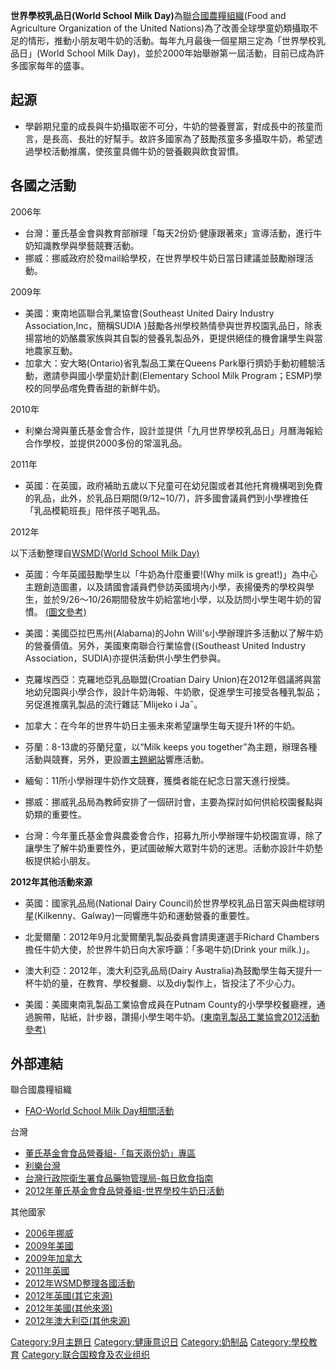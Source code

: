 '''世界學校乳品日(World School Milk Day) '''為[[聯合國農糧組織|聯合國農糧組織]](Food and Agriculture Organization of the United Nations)為了改善全球學童奶類攝取不足的情形，推動小朋友喝牛奶的活動。每年九月最後一個星期三定為「世界學校乳品日」(World School Milk Day)，並於2000年始舉辦第一屆活動，目前已成為許多國家每年的盛事。

==起源==

* 學齡期兒童的成長與牛奶攝取密不可分，牛奶的營養豐富，對成長中的孩童而言，是長高、長壯的好幫手。故許多國家為了鼓勵孩童多多攝取牛奶，希望透過學校活動推廣，使孩童具備牛奶的營養觀與飲食習慣。

==各國之活動==
; 2006年
* 台灣：董氏基金會與教育部辦理「每天2份奶‧健康跟著來」宣導活動，進行牛奶知識教學與學藝競賽活動。
* 挪威：挪威政府於發mail給學校，在世界學校牛奶日當日建議並鼓勵辦理活動。

; 2009年
* 美國：東南地區聯合乳業協會(Southeast United Dairy Industry Association,Inc，簡稱SUDIA )鼓勵各州學校熱情參與世界校園乳品日，除表揚當地的奶酪農家族與其自製的營養乳製品外，更提供絕佳的機會讓學生與當地農家互動。
* 加拿大：安大略(Ontario)省乳製品工業在Queens Park舉行擠奶手動初體驗活動，邀請參與國小學童奶計劃(Elementary School Milk Program；ESMP)學校的同學品嚐免費香甜的新鮮牛奶。

; 2010年
* 利樂台灣與董氏基金會合作，設計並提供「九月世界學校乳品日」月曆海報給合作學校，並提供2000多份的常溫乳品。

; 2011年
* 英國：在英國，政府補助五歲以下兒童可在幼兒園或者其他托育機構喝到免費的乳品，此外，於乳品日期間(9/12~10/7)，許多國會議員們到小學裡擔任「乳品模範班長」陪伴孩子喝乳品。

; 2012年
以下活動整理自[http://www.milkproduction.com/Library/Editorial-articles/The-world-celebrates-World-School-Milk-Day/ WSMD(World School Milk Day)] {{Wayback|url=http://www.milkproduction.com/Library/Editorial-articles/The-world-celebrates-World-School-Milk-Day/ |date=20210412183300 }}
* 英國：今年英國鼓勵學生以「牛奶為什麼重要!(Why milk is great!)」為中心主題創造圖畫，以及請國會議員們參訪英國境內小學，表揚優秀的學校與學生，並於9/26～10/26期間發放牛奶給當地小學，以及訪問小學生喝牛奶的習慣。 [http://www.worldschoolmilkday.co.uk/ (圖文參考)]{{Webarchive|url=https://archive.is/20130505110039/http://www.worldschoolmilkday.co.uk/ |date=2013-05-05 }}

* 美國：美國亞拉巴馬州(Alabama)的John Will's小學辦理許多活動以了解牛奶的營養價值。另外，美國東南聯合行業協會((Southeast United Industry Association，SUDIA)亦提供活動供小學生們參與。

* 克羅埃西亞：克羅地亞乳品聯盟(Croatian Dairy Union)在2012年倡議將與當地幼兒園與小學合作，設計牛奶海報、牛奶歌，促進學生可接受各種乳製品；另促進推廣乳製品的流行雜誌˝Mlijeko i Ja˝。

* 加拿大：在今年的世界牛奶日主張未來希望讓學生每天提升1杯的牛奶。

* 芬蘭：8-13歲的芬蘭兒童，以“Milk keeps you together”為主題，辦理各種活動與競賽，另外，更設置[https://web.archive.org/web/20170422234535/http://maitopitaakasassa.fi/ 主題網站]響應活動。

* 緬甸：11所小學辦理牛奶作文競賽，獲獎者能在紀念日當天進行授獎。

* 挪威：挪威乳品局為教師安排了一個研討會，主要為探討如何供給校園餐點與奶類的重要性。

* 台灣：今年董氏基金會與農委會合作，招募九所小學辦理牛奶校園宣導，除了讓學生了解牛奶重要性外，更試圖破解大眾對牛奶的迷思。活動亦設計牛奶墊板提供給小朋友。

'''2012年其他活動來源'''

* 英國：國家乳品局(National Dairy Council)於世界學校乳品日當天與曲棍球明星(Kilkenny、Galway)一同響應牛奶和運動營養的重要性。

* 北愛爾蘭：2012年9月北愛爾蘭乳製品委員會請奧運選手Richard Chambers擔任牛奶大使，於世界牛奶日向大家呼籲：「多喝牛奶(Drink your milk.)」。

* 澳大利亞：2012年，澳大利亞乳品局(Dairy Australia)為鼓勵學生每天提升一杯牛奶的量，在教育、學校餐廳、以及diy製作上，皆投注了不少心力。

* 美國：美國東南乳製品工業協會成員在Putnam County的小學學校餐廳裡，通過腕帶，貼紙，計步器，讚揚小學生喝牛奶。[https://archive.is/20130503115816/http://www.southeastdairy.org/in-schools/world-school-milk-day/ (東南乳製品工業協會2012活動參考)]

==外部連結==
; 聯合國農糧組織
* [http://www.fao.org/corp/google_result/en/?cx=018170620143701104933%3Aqq82jsfba7w&q=World+School+Milk+Day&x=5&y=8&cof=FORID%3A9&siteurl=www.fao.org%2F FAO-World School Milk Day相關活動]

; 台灣
* [http://nutri.jtf.org.tw/index.php?idd=1&aid=20&bid=&cid= 董氏基金會食品營養組-「每天兩份奶」專區] {{Wayback|url=http://nutri.jtf.org.tw/index.php?idd=1&aid=20&bid=&cid= |date=20181211205920 }}
* [https://archive.is/20130428051411/http://www.tetrapak.com/tw/news_events/news/Pages/schoolmilk_aroundtheworld.aspx 利樂台灣]
* [http://consumer.fda.gov.tw/Pages/Detail.aspx?nodeID=72&pid=392 台灣行政院衛生署食品藥物管理局-每日飲食指南] {{Wayback|url=http://consumer.fda.gov.tw/Pages/Detail.aspx?nodeID=72&pid=392 |date=20121224011018 }}
* [http://nutri.jtf.org.tw/index.php?idd=4&aid=64&bid=622&cid=2178 2012年董氏基金會食品營養組-世界學校牛奶日活動] {{Wayback|url=http://nutri.jtf.org.tw/index.php?idd=4&aid=64&bid=622&cid=2178 |date=20181211015111 }}

; 其他國家
* [https://archive.is/20010416235532/http://www.skolenettet.no/ 2006年挪威]
* [http://www.southeastdairy.org 2009年美國] {{Wayback|url=http://www.southeastdairy.org/ |date=20210617210937 }}
* [http://www.dairyfarmers.ca/ 2009年加拿大] {{Wayback|url=http://www.dairyfarmers.ca/ |date=20190126001748 }}
* [http://www.worldschoolmilkday.co.uk/ 2011年英國]{{Webarchive|url=https://archive.is/20130505110039/http://www.worldschoolmilkday.co.uk/ |date=2013-05-05 }}
* [http://www.milkproduction.com/Library/Editorial-articles/The-world-celebrates-World-School-Milk-Day/ 2012年WSMD整理各國活動] {{Wayback|url=http://www.milkproduction.com/Library/Editorial-articles/The-world-celebrates-World-School-Milk-Day/ |date=20210412183300 }}
* [http://translate.google.com/translate?hl=zh-TW&sl=en&tl=zh-TW&u=http%3A%2F%2Fwww.ndc.ie%2Fnews%2FPloughing%2Fnational-dairy-council-celebrates-world-school-milk-day-at-ploughing.asp&anno=2 2012年英國(其它來源)]
* [http://translate.google.com/translate?hl=zh-TW&sl=en&tl=zh-TW&u=http%3A%2F%2Fwww.msgr.com%2Fnews%2Fcommunity%2Farticle_8710ac50-0e56-11e2-92eb-001a4bcf887a.html&anno=2 2012年美國(其他來源)]
* [http://www.dairy.edu.au/discoverdairy/search-results.aspx?q=World%20School%20Milk%20Day&page=1 2012年澳大利亞(其他來源)]{{dead link|date=2017年11月 |bot=InternetArchiveBot |fix-attempted=yes }}

[[Category:9月主題日|Category:9月主題日]]
[[Category:健康意识日|Category:健康意识日]]
[[Category:奶制品|Category:奶制品]]
[[Category:學校教育|Category:學校教育]]
[[Category:联合国粮食及农业组织|Category:联合国粮食及农业组织]]